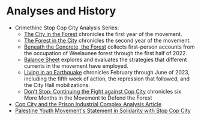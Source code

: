 # Analyses and History

- Crimethinc Stop Cop City Analysis Series:
   - [The City in the Forest](https://crimethinc.com/2022/04/11/the-city-in-the-forest-reinventing-resistance-for-an-age-of-ecological-collapse-and-police-militarization) chronicles the first year of the movement.
   - [The Forest in the City](https://crimethinc.com/2023/02/22/the-forest-in-the-city-two-years-of-forest-defense-in-atlanta-georgia) chronicles the second year of the movement.
   - [Beneath the Concrete, the Forest](https://crimethinc.com/2022/08/09/beneath-the-concrete-the-forest-accounts-from-the-defense-of-the-atlanta-forest) collects first-person accounts from the occupation of Weelaunee forest through the first half of 2022.
   - [Balance Sheet](https://crimethinc.com/2023/02/28/balance-sheet-two-years-against-cop-city-evaluating-strategies-refining-tactics) explores and evaluates the strategies that different currents in the movement have employed.
   - [Living in an Earthquake](https://crimethinc.com/2023/06/21/living-in-an-earthquake-the-fight-against-cop-city-confronts-unprecedented-repression) chronicles February through June of 2023, including the fifth week of action, the repression that followed, and the City Hall mobilizations.
   - [Don’t Stop: Continuing the Fight against Cop City](https://crimethinc.com/2023/12/12/dont-stop-continuing-the-fight-against-cop-city-six-more-months-in-the-movement-to-defend-the-forest) chronicles six More Months in the Movement to Defend the Forest
- [Cop City and the Prison Industrial Complex Analysis Article](https://www.mainlinezine.com/cop-city-and-the-prison-industrial-complex-in-atlanta/)
- [Palestine Youth Movement's Statement in Solidarity with Stop Cop City](https://thenewinquiry.com/free-palestine-stop-cop-city/)